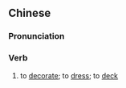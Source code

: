 ==Chinese==
{{zh-forms|s=装点}}

===Pronunciation===
{{zh-pron
|m=zhuāngdiǎn
|c=zong1 dim2
|mn=qz,xm,zz:chong-tiám
|cat=v
}}

===Verb===
{{zh-verb}}

# to [[decorate]]; to [[dress]]; to [[deck]]